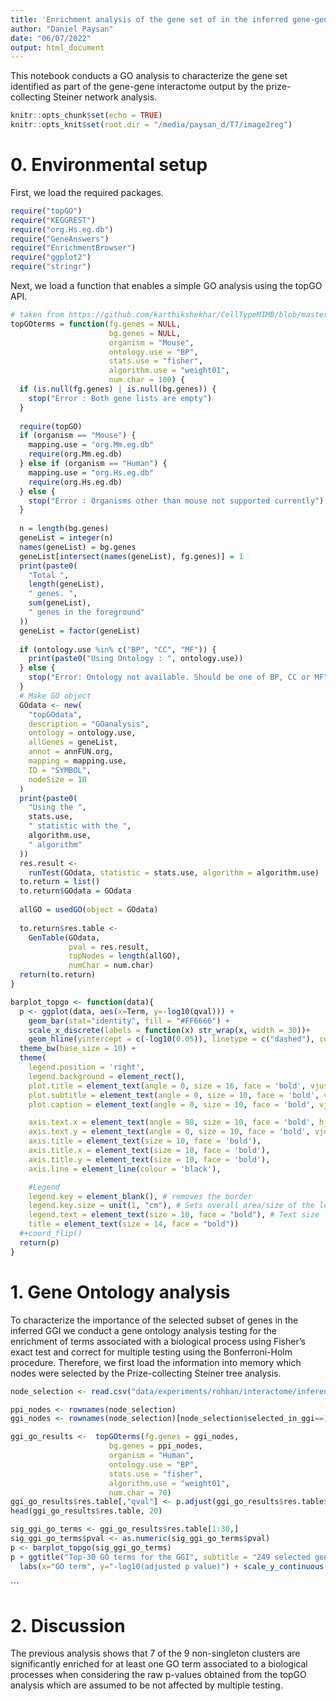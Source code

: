 ```yaml
---
title: 'Enrichment analysis of the gene set of in the inferred gene-gene interactome'
author: "Daniel Paysan"
date: "06/07/2022"
output: html_document
---
```


This notebook conducts a GO analysis to characterize the gene set identified as part of the gene-gene interactome output by the prize-collecting Steiner network analysis.

```r
knitr::opts_chunk$set(echo = TRUE)
knitr::opts_knit$set(root.dir = "/media/paysan_d/T7/image2reg")
```

# 0. Environmental setup

First, we load the required packages.

```r
require("topGO")
require("KEGGREST")
require("org.Hs.eg.db")
require("GeneAnswers")
require("EnrichmentBrowser")
require("ggplot2")
require("stringr")
```
Next, we load a function that enables a simple GO analysis using the topGO API.

```r
# taken from https://github.com/karthikshekhar/CellTypeMIMB/blob/master/utilities.R
topGOterms = function(fg.genes = NULL,
                      bg.genes = NULL,
                      organism = "Mouse",
                      ontology.use = "BP",
                      stats.use = "fisher",
                      algorithm.use = "weight01",
                      num.char = 100) {
  if (is.null(fg.genes) | is.null(bg.genes)) {
    stop("Error : Both gene lists are empty")
  }
  
  require(topGO)
  if (organism == "Mouse") {
    mapping.use = "org.Mm.eg.db"
    require(org.Mm.eg.db)
  } else if (organism == "Human") {
    mapping.use = "org.Hs.eg.db"
    require(org.Hs.eg.db)
  } else {
    stop("Error : Organisms other than mouse not supported currently")
  }
  
  n = length(bg.genes)
  geneList = integer(n)
  names(geneList) = bg.genes
  geneList[intersect(names(geneList), fg.genes)] = 1
  print(paste0(
    "Total ",
    length(geneList),
    " genes. ",
    sum(geneList),
    " genes in the foreground"
  ))
  geneList = factor(geneList)
  
  if (ontology.use %in% c("BP", "CC", "MF")) {
    print(paste0("Using Ontology : ", ontology.use))
  } else {
    stop("Error: Ontology not available. Should be one of BP, CC or MF")
  }
  # Make GO object
  GOdata <- new(
    "topGOdata",
    description = "GOanalysis",
    ontology = ontology.use,
    allGenes = geneList,
    annot = annFUN.org,
    mapping = mapping.use,
    ID = "SYMBOL",
    nodeSize = 10
  )
  print(paste0(
    "Using the ",
    stats.use,
    " statistic with the ",
    algorithm.use,
    " algorithm"
  ))
  res.result <-
    runTest(GOdata, statistic = stats.use, algorithm = algorithm.use)
  to.return = list()
  to.return$GOdata = GOdata
  
  allGO = usedGO(object = GOdata) 
  
  to.return$res.table <-
    GenTable(GOdata,
             pval = res.result,
             topNodes = length(allGO),
             numChar = num.char)
  return(to.return)
}
```


```r
barplot_topgo <- function(data){
  p <- ggplot(data, aes(x=Term, y=-log10(qval))) + 
    geom_bar(stat="identity", fill = "#FF6666") + 
    scale_x_discrete(labels = function(x) str_wrap(x, width = 30))+
    geom_hline(yintercept = c(-log10(0.05)), linetype = c("dashed"), colour = c("black"), size = c(0.5))+
  theme_bw(base_size = 10) +
  theme(
    legend.position = 'right',
    legend.background = element_rect(),
    plot.title = element_text(angle = 0, size = 16, face = 'bold', vjust = 1),
    plot.subtitle = element_text(angle = 0, size = 10, face = 'bold', vjust = 1),
    plot.caption = element_text(angle = 0, size = 10, face = 'bold', vjust = 1),

    axis.text.x = element_text(angle = 90, size = 10, face = 'bold', hjust = 0.5, vjust=0.5),
    axis.text.y = element_text(angle = 0, size = 10, face = 'bold', vjust = 0.5),
    axis.title = element_text(size = 10, face = 'bold'),
    axis.title.x = element_text(size = 10, face = 'bold'),
    axis.title.y = element_text(size = 10, face = 'bold'),
    axis.line = element_line(colour = 'black'),

    #Legend
    legend.key = element_blank(), # removes the border
    legend.key.size = unit(1, "cm"), # Sets overall area/size of the legend
    legend.text = element_text(size = 10, face = "bold"), # Text size
    title = element_text(size = 14, face = "bold")) 
  #+coord_flip()
  return(p)
}
```


# 1. Gene Ontology analysis

To characterize the importance of the selected subset of genes in the inferred GGI we conduct a gene ontology analysis testing for the enrichment of terms associated with a biological process using Fisher's exact test and correct for multiple testing using the Bonferroni-Holm procedure. Therefore, we first load the information into memory which nodes were selected by the Prize-collecting Steiner tree analysis.

```r
node_selection <- read.csv("data/experiments/rohban/interactome/inference_results/node_selection.csv", row.names=1)

ppi_nodes <- rownames(node_selection)
ggi_nodes <- rownames(node_selection)[node_selection$selected_in_ggi==1]
```




```r
ggi_go_results <-  topGOterms(fg.genes = ggi_nodes,
                      bg.genes = ppi_nodes,
                      organism = "Human",
                      ontology.use = "BP",
                      stats.use = "fisher",
                      algorithm.use = "weight01",
                      num.char = 70)
ggi_go_results$res.table[,"qval"] <- p.adjust(ggi_go_results$res.table$pval, method="BH")
head(ggi_go_results$res.table, 20)
```


```r
sig_ggi_go_terms <- ggi_go_results$res.table[1:30,]
sig_ggi_go_terms$pval <- as.numeric(sig_ggi_go_terms$pval)
p <- barplot_topgo(sig_ggi_go_terms)
p + ggtitle("Top-30 GO terms for the GGI", subtitle = "249 selected genes") + 
  labs(x="GO term", y="-log10(adjusted p value)") + scale_y_continuous(breaks=c(0:10))
```
```



# 2. Discussion

The previous analysis shows that 7 of the 9 non-singleton clusters are significantly enriched for at least one GO term associated to a biological processes when considering the raw p-values obtained from the topGO analysis which are assumed to be not affected by multiple testing.